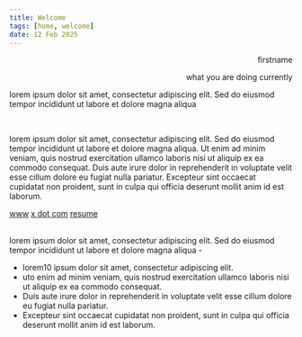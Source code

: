 ```yaml
---
title: Welcome 
tags: [home, welcome]
date: 12 Feb 2025
---
```


<div class="mb-4" align="right">
<p class="text-4xl font-semibold">firstname</p>
<p class="text-base">what you are doing currently</p>
</div>

lorem ipsum dolor sit amet, consectetur adipiscing elit. Sed do eiusmod tempor incididunt ut labore et dolore magna aliqua

<br/>

lorem ipsum dolor sit amet, consectetur adipiscing elit. Sed do eiusmod tempor incididunt ut labore et dolore magna aliqua. Ut enim ad minim veniam, quis nostrud exercitation ullamco laboris nisi ut aliquip ex ea commodo consequat. Duis aute irure dolor in reprehenderit in voluptate velit esse cillum dolore eu fugiat nulla pariatur. Excepteur sint occaecat cupidatat non proident, sunt in culpa qui officia deserunt mollit anim id est laborum.

<div class="mt-2 flex gap-5">
<a href="https://namishh.me">www</a> <a href="https://x.com/namishh__">x dot com</a> <a href="https://namishh.me/resume">resume</a>
</div>

<br/>

lorem ipsum dolor sit amet, consectetur adipiscing elit. Sed do eiusmod tempor incididunt ut labore et dolore magna aliqua -

- lorem10 ipsum dolor sit amet, consectetur adipiscing elit. 
- uto enim ad minim veniam, quis nostrud exercitation ullamco laboris nisi ut aliquip ex ea commodo consequat.
- Duis aute irure dolor in reprehenderit in voluptate velit esse cillum dolore eu fugiat nulla pariatur.
- Excepteur sint occaecat cupidatat non proident, sunt in culpa qui officia deserunt mollit anim id est laborum.